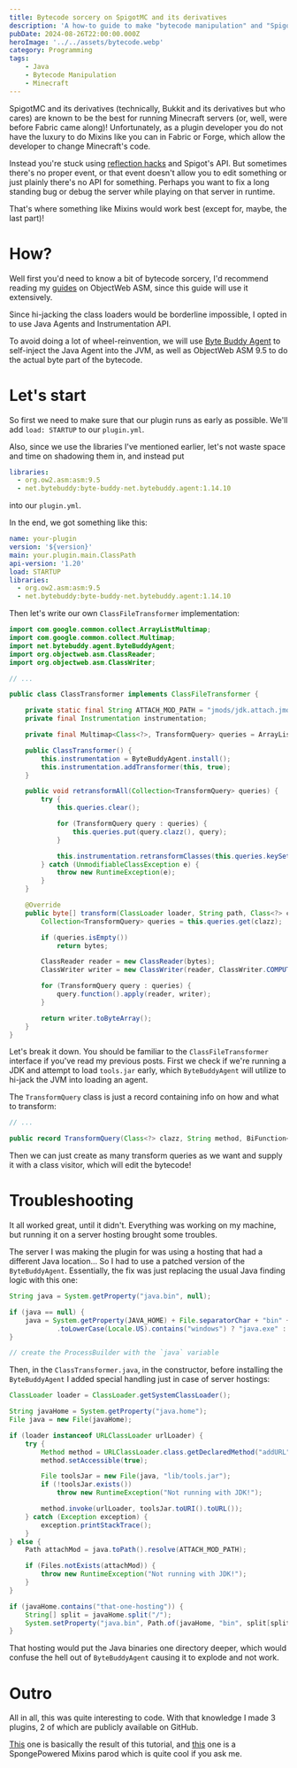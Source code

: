 ```yaml
---
title: Bytecode sorcery on SpigotMC and its derivatives
description: 'A how-to guide to make "bytecode manipulation" and "Spigot" best friends.'
pubDate: 2024-08-26T22:00:00.000Z
heroImage: '../../assets/bytecode.webp'
category: Programming
tags:
    - Java
    - Bytecode Manipulation
    - Minecraft
---
```


SpigotMC and its derivatives (technically, Bukkit and its derivatives but who cares) are known to be the best for running Minecraft servers (or, well, were before Fabric came along)!
Unfortunately, as a plugin developer you do not have the luxury to do Mixins like you can in Fabric or Forge, which allow the developer to change Minecraft's code.

Instead you're stuck using [reflection hacks](https://github.com/dmulloy2/ProtocolLib) and Spigot's API. But sometimes there's no proper event, or that event doesn't allow you to edit something
or just plainly there's no API for something. Perhaps you want to fix a long standing bug or debug the server while playing on that server in runtime.

That's where something like Mixins would work best (except for, maybe, the last part)!

# How?

Well first you'd need to know a bit of bytecode sorcery, I'd recommend reading my [guides](/blog/tags/bytecode%20manipulation) on ObjectWeb ASM, since this guide will use it extensively.

Since hi-jacking the class loaders would be borderline impossible, I opted in to use Java Agents and Instrumentation API.

To avoid doing a lot of wheel-reinvention, we will use [Byte Buddy Agent](https://github.com/raphw/byte-buddy/tree/master/byte-buddy-agent) to
self-inject the Java Agent into the JVM, as well as ObjectWeb ASM 9.5 to do the actual byte part of the bytecode.

# Let's start
So first we need to make sure that our plugin runs as early as possible. 
We'll add `load: STARTUP` to our `plugin.yml`.

Also, since we use the libraries I've mentioned earlier, let's not waste space and time on shadowing them in, and instead put
```yaml
libraries:
  - org.ow2.asm:asm:9.5
  - net.bytebuddy:byte-buddy-net.bytebuddy.agent:1.14.10
```

into our `plugin.yml`.

In the end, we got something like this:
```yaml
name: your-plugin
version: '${version}'
main: your.plugin.main.ClassPath
api-version: '1.20'
load: STARTUP
libraries:
  - org.ow2.asm:asm:9.5
  - net.bytebuddy:byte-buddy-net.bytebuddy.agent:1.14.10
```

Then let's write our own `ClassFileTransformer` implementation:
```java
import com.google.common.collect.ArrayListMultimap;
import com.google.common.collect.Multimap;
import net.bytebuddy.agent.ByteBuddyAgent;
import org.objectweb.asm.ClassReader;
import org.objectweb.asm.ClassWriter;

// ...

public class ClassTransformer implements ClassFileTransformer {

    private static final String ATTACH_MOD_PATH = "jmods/jdk.attach.jmod";
    private final Instrumentation instrumentation;

    private final Multimap<Class<?>, TransformQuery> queries = ArrayListMultimap.create();

    public ClassTransformer() {
        this.instrumentation = ByteBuddyAgent.install();
        this.instrumentation.addTransformer(this, true);
    }

    public void retransformAll(Collection<TransformQuery> queries) {
        try {
            this.queries.clear();

            for (TransformQuery query : queries) {
                this.queries.put(query.clazz(), query);
            }

            this.instrumentation.retransformClasses(this.queries.keySet().toArray(new Class[0]));
        } catch (UnmodifiableClassException e) {
            throw new RuntimeException(e);
        }
    }

    @Override
    public byte[] transform(ClassLoader loader, String path, Class<?> clazz, ProtectionDomain domain, byte[] bytes) {
        Collection<TransformQuery> queries = this.queries.get(clazz);

        if (queries.isEmpty())
            return bytes;

        ClassReader reader = new ClassReader(bytes);
        ClassWriter writer = new ClassWriter(reader, ClassWriter.COMPUTE_FRAMES);

        for (TransformQuery query : queries) {
            query.function().apply(reader, writer);
        }

        return writer.toByteArray();
    }
}
```

Let's break it down. You should be familiar to the `ClassFileTransformer` interface if you've read my previous posts.
First we check if we're running a JDK and attempt to load `tools.jar` early, which `ByteBuddyAgent` will utilize to hi-jack the JVM into loading an agent.

The `TransformQuery` class is just a record containing info on how and what to transform:
```java
// ...

public record TransformQuery(Class<?> clazz, String method, BiFunction<ClassReader, ClassWriter, ClassVisitor> function) { }
```

Then we can just create as many transform queries as we want and supply it with a class visitor, which will edit the bytecode!

# Troubleshooting
It all worked great, until it didn't. Everything was working on my machine, but running it on a server hosting brought some troubles.

The server I was making the plugin for was using a hosting that had a different Java location...
So I had to use a patched version of the `ByteBuddyAgent`.
Essentially, the fix was just replacing the usual Java finding logic with this one:
```java
String java = System.getProperty("java.bin", null);

if (java == null) {
    java = System.getProperty(JAVA_HOME) + File.separatorChar + "bin" + File.separatorChar + (System.getProperty(OS_NAME, "")
            .toLowerCase(Locale.US).contains("windows") ? "java.exe" : "java");
}

// create the ProcessBuilder with the `java` variable
```

Then, in the `ClassTransformer.java`, in the constructor, before installing the `ByteBuddyAgent` I added special handling just in case of server hostings:
```java
ClassLoader loader = ClassLoader.getSystemClassLoader();

String javaHome = System.getProperty("java.home");
File java = new File(javaHome);

if (loader instanceof URLClassLoader urlLoader) {
    try {
        Method method = URLClassLoader.class.getDeclaredMethod("addURL", URL.class);
        method.setAccessible(true);

        File toolsJar = new File(java, "lib/tools.jar");
        if (!toolsJar.exists())
            throw new RuntimeException("Not running with JDK!");

        method.invoke(urlLoader, toolsJar.toURI().toURL());
    } catch (Exception exception) {
        exception.printStackTrace();
    }
} else {
    Path attachMod = java.toPath().resolve(ATTACH_MOD_PATH);

    if (Files.notExists(attachMod)) {
        throw new RuntimeException("Not running with JDK!");
    }
}

if (javaHome.contains("that-one-hosting")) {
    String[] split = javaHome.split("/");
    System.setProperty("java.bin", Path.of(javaHome, "bin", split[split.length - 1]).toString());
}
```

That hosting would put the Java binaries one directory deeper, which would confuse the hell out of `ByteBuddyAgent` causing it to explode and not work.

# Outro
All in all, this was quite interesting to code. With that knowledge I made 3 plugins, 2 of which are publicly available on GitHub.

[This](https://github.com/TheGridSMP/curator) one is basically the result of this tutorial, and [this](https://github.com/TheGridSMP/byteflow)
one is a SpongePowered Mixins parod which is quite cool if you ask me.